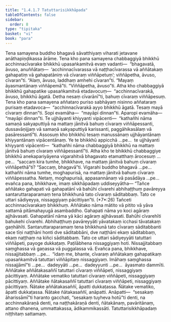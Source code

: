 ```yaml
---
title: "1.4.1.7 Tatuttarisikkhāpada"
tableOfContents: false
sidebar:
  order: 8
type: "tipitaka"
basket: "vi"
book: "para"
---
```



<DynamicBreadcrumb />

<Division number="522" book="para" bookNo="1" page="315">

<Paragraph number="1998" book="para">
Tena samayena buddho bhagavā sāvatthiyaṃ viharati jetavane anāthapiṇḍikassa ārāme. Tena kho pana samayena chabbaggiyā bhikkhū acchinnacīvarake bhikkhū upasaṅkamitvā evaṃ vadanti—  “bhagavatā, āvuso, anuññātaṃ—  ‘acchinnacīvarassa vā naṭṭhacīvarassa vā aññātakaṃ gahapatiṃ vā gahapatāniṃ vā cīvaraṃ viññāpetuṃ’; viññāpetha, āvuso, cīvaran”ti. “Alaṃ, āvuso, laddhaṃ amhehi cīvaran”ti. “Mayaṃ āyasmantānaṃ viññāpemā”ti. “Viññāpetha, āvuso”ti. Atha kho chabbaggiyā bhikkhū gahapatike upasaṅkamitvā etadavocuṃ—  “acchinnacīvarakā, āvuso, bhikkhū āgatā. Detha nesaṃ cīvarānī”ti, bahuṃ cīvaraṃ viññāpesuṃ.
</Paragraph>

<Paragraph number="1999" book="para">
Tena kho pana samayena aññataro puriso sabhāyaṃ nisinno aññataraṃ purisaṃ etadavoca—  “acchinnacīvarakā ayyo bhikkhū āgatā. Tesaṃ mayā cīvaraṃ dinnan”ti. Sopi evamāha—  “mayāpi dinnan”ti. Aparopi evamāha—  “mayāpi dinnan”ti. Te ujjhāyanti khiyyanti vipācenti—  “kathañhi nāma samaṇā sakyaputtiyā na mattaṃ jānitvā bahuṃ cīvaraṃ viññāpessanti, dussavāṇijjaṃ vā samaṇā sakyaputtiyā karissanti, paggāhikasālaṃ vā pasāressantī”ti.
</Paragraph>

<Paragraph number="2000" book="para">
Assosuṃ kho bhikkhū tesaṃ manussānaṃ ujjhāyantānaṃ khiyyantānaṃ vipācentānaṃ. Ye te bhikkhū appicchā …pe…  te ujjhāyanti khiyyanti vipācenti—  “kathañhi nāma chabbaggiyā bhikkhū na mattaṃ jānitvā bahuṃ cīvaraṃ viññāpessantī”ti.
</Paragraph>

<Paragraph number="2001" book="para">
Atha kho te bhikkhū chabbaggiye bhikkhū anekapariyāyena vigarahitvā bhagavato etamatthaṃ ārocesuṃ …pe…  “saccaṃ kira tumhe, bhikkhave, na mattaṃ jānitvā bahuṃ cīvaraṃ viññāpethā”ti? “Saccaṃ, bhagavā”ti. Vigarahi buddho bhagavā …pe…  kathañhi nāma tumhe, moghapurisā, na mattaṃ jānitvā bahuṃ cīvaraṃ viññāpessatha. Netaṃ, moghapurisā, appasannānaṃ vā pasādāya …pe…  evañca pana, bhikkhave, imaṃ sikkhāpadaṃ uddiseyyātha—
</Paragraph>

</Division>
<Division number="523" book="para" bookNo="1" page="316">

<Paragraph number="2002" book="para">
<Emphasis>“Tañce aññātako gahapati vā gahapatānī vā bahūhi cīvarehi abhihaṭṭhuṃ pavāreyya santaruttaraparamaṃ tena bhikkhunā tato cīvaraṃ sāditabbaṃ. Tato ce uttari sādiyeyya, nissaggiyaṃ pācittiyan”</Emphasis>ti. (*7*:<Emphasis>26</Emphasis>)
</Paragraph>

</Division>
<Division number="524" book="para" bookNo="1" page="316">

<Paragraph number="2003" book="para">
<Emphasis>Tañce</Emphasis>ti acchinnacīvarakaṃ bhikkhuṃ.
</Paragraph>

<Paragraph number="2004" book="para">
<Emphasis>Aññātako</Emphasis> nāma mātito vā pitito vā yāva sattamā pitāmahayugā asambaddho.
</Paragraph>

<Paragraph number="2005" book="para">
<Emphasis>Gahapati</Emphasis> nāma yo koci agāraṃ ajjhāvasati.
</Paragraph>

<Paragraph number="2006" book="para">
<Emphasis>Gahapatānī</Emphasis> nāma yā kāci agāraṃ ajjhāvasati.
</Paragraph>

<Paragraph number="2007" book="para">
<Emphasis>Bahūhi cīvarehī</Emphasis>ti bahukehi cīvarehi.
</Paragraph>

<Paragraph number="2008" book="para">
<Emphasis>Abhihaṭṭhuṃ pavāreyyā</Emphasis>ti yāvatakaṃ icchasi tāvatakaṃ gaṇhāhīti.
</Paragraph>

<Paragraph number="2009" book="para">
<Emphasis>Santaruttaraparamaṃ tena bhikkhunā tato cīvaraṃ sāditabban</Emphasis>ti sace tīṇi naṭṭhāni honti dve sāditabbāni, dve naṭṭhāni ekaṃ sāditabbaṃ, ekaṃ naṭṭhaṃ na kiñci sāditabbaṃ.
</Paragraph>

<Paragraph number="2010" book="para">
<Emphasis>Tato ce uttari sādiyeyyā</Emphasis>ti tatuttari viññāpeti, payoge dukkaṭaṃ. Paṭilābhena nissaggiyaṃ hoti. Nissajjitabbaṃ saṃghassa vā gaṇassa vā puggalassa vā. Evañca pana, bhikkhave, nissajjitabbaṃ …pe…  “idaṃ me, bhante, cīvaraṃ aññātakaṃ gahapatikaṃ upasaṅkamitvā tatuttari viññāpitaṃ nissaggiyaṃ. Imāhaṃ saṃghassa nissajjāmī”ti …pe…  dadeyyāti …pe…  dadeyyunti …pe…  āyasmato dammīti.
</Paragraph>

</Division>
<Division number="525" book="para" bookNo="1" page="317">

<Paragraph number="2011" book="para">
Aññātake aññātakasaññī tatuttari cīvaraṃ viññāpeti, nissaggiyaṃ pācittiyaṃ. Aññātake vematiko tatuttari cīvaraṃ viññāpeti, nissaggiyaṃ pācittiyaṃ. Aññātake ñātakasaññī tatuttari cīvaraṃ viññāpeti, nissaggiyaṃ pācittiyaṃ.
</Paragraph>

<Paragraph number="2012" book="para">
Ñātake aññātakasaññī, āpatti dukkaṭassa. Ñātake vematiko, āpatti dukkaṭassa. Ñātake ñātakasaññī, anāpatti.
</Paragraph>

</Division>
<Division number="526" book="para" bookNo="1" page="317">

<Paragraph number="2013" book="para">
Anāpatti—  “sesakaṃ āharissāmī”ti haranto gacchati, “sesakaṃ tuyheva hotū”ti denti, na acchinnakāraṇā denti, na naṭṭhakāraṇā denti, ñātakānaṃ, pavāritānaṃ, attano dhanena, ummattakassa, ādikammikassāti.

</Paragraph>
</Division>

<Paragraph number="2014" type="center" book="para">
Tatuttarisikkhāpadaṃ niṭṭhitaṃ sattamaṃ.
</Paragraph>